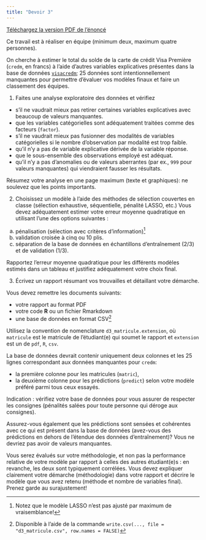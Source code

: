 ```yaml
---
title: "Devoir 3"
---
```


[Téléchargez la version PDF de l'énoncé](MATH60602-A22-Devoir3.pdf)

Ce travail est à réaliser en équipe (minimum deux, maximum quatre personnes). 

On cherche à estimer le total du solde de la carte de crédit Visa Première (`credm`, en francs) à l'aide d'autres variables explicatives présentes dans la base de données [`visacredm`](https://lbelzile.github.io/hecmulti/reference/visacredm.html); 25 données sont intentionnellement manquantes pour permettre d'évaluer vos modèles finaux et faire un classement des équipes.

1. Faites une analyse exploratoire des données et vérifiez

- s'il ne vaudrait mieux pas retirer certaines variables explicatives avec beaucoup de valeurs manquantes.
- que les variables catégorielles sont adéquatement traitées comme des facteurs (`factor`).
- s'il ne vaudrait mieux pas fusionner des modalités de variables catégorielles si le nombre d'observation par modalité est trop faible.
- qu'il n'y a pas de variable explicative dérivée de la variable réponse.
- que le sous-ensemble des observations employé est adéquat.
- qu'il n'y a pas d'anomalies ou de valeurs aberrantes (par ex., `999` pour valeurs manquantes) qui viendraient fausser les résultats.


Résumez votre analyse en une page maximum (texte et graphiques): ne soulevez que les points importants.

2. Choisissez un modèle à l'aide des méthodes de sélection couvertes en classe (sélection exhaustive, séquentielle, pénalité LASSO, etc.) Vous devez adéquatement estimer votre erreur moyenne quadratique en utilisant l'une des options suivantes :

(a) pénalisation (sélection avec critères d'information)^[Notez que le modèle LASSO n'est pas ajusté par maximum de vraisemblance!]
(b) validation croisée à cinq ou 10 plis.
(c) séparation de la base de données en échantillons d'entraînement (2/3) et de validation (1/3).

Rapportez l'erreur moyenne quadratique pour les différents modèles estimés dans un tableau et justifiez adéquatement votre choix final.

3. Écrivez un rapport résumant vos trouvailles et détaillant votre démarche. 


Vous devez remettre les documents suivants:

- votre rapport au format PDF
- votre code **R** ou un fichier Rmarkdown
- une base de données en format CSV^[Disponible à l'aide de la commande `write.csv(..., file = "d3_matricule.csv", row.names = FALSE)`]

Utilisez la convention de nomenclature `d3_matricule.extension`, où `matricule` est le matricule de l'étudiant(e) qui soumet le rapport et `extension` est un de `pdf`, `R`, `csv`.  

La base de données devrait contenir uniquement deux colonnes et les 25 lignes correspondant aux données manquantes pour `credm`: 

- la première colonne pour les matricules
(`matric`), 
- la deuxième colonne pour les prédictions (`predict`) selon votre modèle préféré parmi tous ceux essayés.


Indication : vérifiez votre base de données pour vous assurer de respecter les consignes (pénalités salées pour toute personne qui déroge aux consignes).

Assurez-vous également que les prédictions sont sensées et cohérentes avec ce qui est présent dans la base de données (avez-vous des prédictions en dehors de l'étendue des données d'entraînement)? Vous ne devriez pas avoir de valeurs manquantes.


Vous serez évalués sur votre méthodologie, et non pas la performance relative de votre modèle par rapport à
celles des autres étudiant(e)s : en revanche, les deux sont typiquement corrélées. Vous devez expliquer clairement votre démarche (méthodologie) dans votre rapport et décrire le modèle que vous avez retenu (méthode et nombre de variables final). Prenez garde au surajustement!
